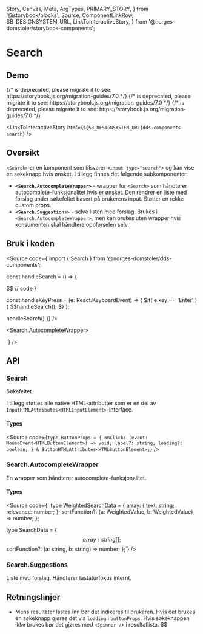   Story,
  Canvas,
  Meta,
  ArgTypes,
  PRIMARY_STORY,
} from '@storybook/blocks';
  Source,
  ComponentLinkRow,
  SB_DESIGNSYSTEM_URL,
  LinkToInteractiveStory,
} from '@norges-domstoler/storybook-components';

<Meta of={SearchStories} />

# Search

<ComponentLinkRow
  docsHref="https://design.domstol.no/987b33f71/p/207165-search/b/875fab"
  figmaHref="https://www.figma.com/file/ewqSDmkgqDQ5PyOsRp4V5b/?node-id=1461%3A0"
  githubHref="https://github.com/domstolene/designsystem/tree/master/packages/components/src/components/Search"
/>

## Demo

<Canvas>
  {/* <Story id="dds-components-search--default" /> is deprecated, please migrate it to <Story of={referenceToStory} /> see: https://storybook.js.org/migration-guides/7.0 */}

  <Story id="dds-components-search--default" />
</Canvas>

<Canvas>
  {/* <Story id="dds-components-search--with-button" /> is deprecated, please migrate it to <Story of={referenceToStory} /> see: https://storybook.js.org/migration-guides/7.0 */}

  <Story id="dds-components-search--with-button" />
</Canvas>

<Canvas>
  {/* <Story height="470px" id="dds-components-search--with-suggestions" /> is deprecated, please migrate it to <Story of={referenceToStory} /> see: https://storybook.js.org/migration-guides/7.0 */}

  <Story height="470px" id="dds-components-search--with-suggestions" />
</Canvas>

<LinkToInteractiveStory href={`${SB_DESIGNSYSTEM_URL}dds-components-search`} />

## Oversikt

`<Search>` er en komponent som tilsvarer `<input type="search">` og kan vise en søkeknapp hvis ønsket.
I tillegg finnes det følgende subkomponenter:

- **`<Search.AutocompleteWrapper>`** - wrapper for `<Search>` som håndterer autocomplete-funksjonalitet hvis er ønsket.
  Den rendrer en liste med forslag under søkefeltet basert på brukerens input.
  Støtter en rekke custom props.
- **`<Search.Suggestions>`** - selve listen med forslag.
  Brukes i `<Search.AutocompleteWrapper>`, men kan brukes uten wrapper hvis konsumenten skal håndtere oppførselen selv.

## Bruk i koden

<Source
  code={`import { Search } from '@norges-domstoler/dds-components';

const handleSearch = () => {

$$
// code
}

const handleKeyPress = (e: React.KeyboardEvent<HTMLInputElement>) => {
$if( e.key == 'Enter' ){
  $$handleSearch();
$}
};



<Search onKeyPress={handleKeyPress} />



<Search
  onKeyPress={handleKeyPress}
  buttonProps={{ onClick: () => handleSearch() }}
/>



<Search.AutocompleteWrapper>
  <Search onKeyPress={handleKeyPress} />
</Search.AutocompleteWrapper>

`}
/>

## API

### Search

Søkefeltet.

<ArgTypes story={PRIMARY_STORY} />

I tillegg støttes alle native HTML-attributter som er en del av `InputHTMLAttributes<HTMLInputElement>`-interface.

#### Types

<Source
  code={`type ButtonProps = {
  onClick: (event: MouseEvent<HTMLButtonElement>) => void;
  label?: string;
  loading?: boolean;
  } & ButtonHTMLAttributes<HTMLButtonElement>;`}
/>

### Search.AutocompleteWrapper

En wrapper som håndterer autocomplete-funksjonalitet.

<ArgTypes of={Search.AutocompleteWrapper} />

#### Types

<Source
  code={`
  type WeightedSearchData = {
  array: {
   text: string;
   relevance: number;
  };
  sortFunction?: (a: WeightedValue, b: WeightedValue) => number;
  };

type SearchData = {
$$array: string[];
$$sortFunction?: (a: string, b: string) => number;
};`}
/>

### Search.Suggestions

Liste med forslag. Håndterer tastaturfokus internt.

<ArgTypes of={Search.Suggestions} />

## Retningslinjer

- Mens resultater lastes inn bør det indikeres til brukeren. Hvis det brukes en søkeknapp gjøres det via `loading` i `buttonProps`. Hvis søkeknappen ikke brukes bør det gjøres med `<Spinner />` i resultatlista.
$$
